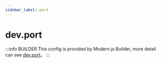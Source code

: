 ```yaml
---
sidebar_label: port
---
```


# dev.port

:::info BUILDER
This config is provided by Modern.js Builder, more detail can see [dev.port](https://modernjs.dev/builder/en/api/config-dev.html#dev-port)。
:::


<Main />
